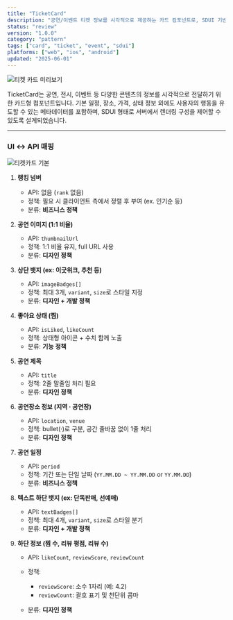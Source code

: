 ```yaml
---
title: "TicketCard"
description: "공연/이벤트 티켓 정보를 시각적으로 제공하는 카드 컴포넌트로, SDUI 기반 실시간 상태 연동 및 다양한 뷰 타입에 대응합니다."
status: "review"
version: "1.0.0"
category: "pattern"
tags: ["card", "ticket", "event", "sdui"]
platforms: ["web", "ios", "android"]
updated: "2025-06-01"
---
```


![티켓 카드 미리보기](https://img.29cm.co.kr/next-edition/2025/05/29/102c6223cb364b6195de1771145eba58_20250529180629.jpg)

TicketCard는 공연, 전시, 이벤트 등 다양한 콘텐츠의 정보를 시각적으로 전달하기 위한 카드형 컴포넌트입니다. 
기본 일정, 장소, 가격, 상태 정보 외에도 사용자의 행동을 유도할 수 있는 메타데이터를 포함하며, SDUI 형태로 서버에서 렌더링 구성을 제어할 수 있도록 설계되었습니다.


---

### UI ↔ API 매핑

![티켓카드 기본](https://img.29cm.co.kr/next-edition/2025/05/29/23ea9f55b41c467ba068c4c3642bb50c_20250529183818.jpg)



1. **랭킹 넘버**

   * API: 없음 (`rank` 없음)
   * 정책: 필요 시 클라이언트 측에서 정렬 후 부여 (ex. 인기순 등)
   * 분류: **비즈니스 정책**

2. **공연 이미지 (1:1 비율)**

   * API: `thumbnailUrl`
   * 정책: 1:1 비율 유지, full URL 사용
   * 분류: **디자인 정책**

3. **상단 뱃지 (ex: 이굿위크, 추천 등)**

   * API: `imageBadges[]`
   * 정책: 최대 3개, `variant`, `size`로 스타일 지정
   * 분류: **디자인 + 개발 정책**

4. **좋아요 상태 (찜)**

   * API: `isLiked`, `likeCount`
   * 정책: 상태형 아이콘 + 수치 함께 노출
   * 분류: **기능 정책**

5. **공연 제목**

   * API: `title`
   * 정책: 2줄 말줄임 처리 필요
   * 분류: **디자인 정책**

6. **공연장소 정보 (지역 · 공연장)**

   * API: `location`, `venue`
   * 정책: bullet(·)로 구분, 공간 줄바꿈 없이 1줄 처리
   * 분류: **디자인 정책**

7. **공연 일정**

   * API: `period`
   * 정책: 기간 또는 단일 날짜 (`YY.MM.DD ~ YY.MM.DD` or `YY.MM.DD`)
   * 분류: **비즈니스 정책**

8. **텍스트 하단 뱃지 (ex: 단독판매, 선예매)**

   * API: `textBadges[]`
   * 정책: 최대 4개, `variant`, `size`로 스타일 분기
   * 분류: **디자인 + 개발 정책**

9. **하단 정보 (찜 수, 리뷰 평점, 리뷰 수)**

   * API: `likeCount`, `reviewScore`, `reviewCount`
   * 정책:

     * `reviewScore`: 소수 1자리 (예: 4.2)
     * `reviewCount`: 괄호 표기 및 천단위 콤마
   * 분류: **디자인 정책**
